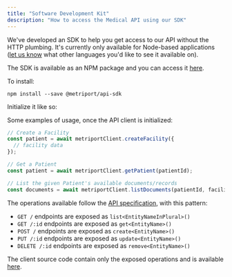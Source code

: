 ```yaml
---
title: "Software Development Kit"
description: "How to access the Medical API using our SDK"
---
```


We've developed an SDK to help you get access to our API without the HTTP plumbing. It's currently only available for
Node-based applications ([let us know](https://www.metriport.com/contact-us) what other languages you'd like to see it available on).

The SDK is available as an NPM package and you can access it [here](https://www.npmjs.com/package/@metriport/api-sdk).

To install:

```shell
npm install --save @metriport/api-sdk
```

Initialize it like so:

<Snippet file="medical-api-init.mdx" />

Some examples of usage, once the API client is initialized:

```typescript
// Create a Facility
const patient = await metriportClient.createFacility({
  // facility data
});

// Get a Patient
const patient = await metriportClient.getPatient(patientId);

// List the given Patient's available documents/records
const documents = await metriportClient.listDocuments(patientId, facilityId);
```

The operations available follow the [API specification](/medical-api/api-reference/organization/create-organization), 
with this pattern:
- `GET /` endpoints are exposed as `list<EntityNameInPlural>()`
- `GET /:id` endpoints are exposed as `get<EntityName>()`
- `POST /` endpoints are exposed as `create<EntityName>()`
- `PUT /:id` endpoints are exposed as `update<EntityName>()`
- `DELETE /:id` endpoints are exposed as `remove<EntityName>()`

The client source code contain only the exposed operations and is available
[here](https://github.com/metriport/metriport/blob/develop/packages/api-sdk/src/medical/client/metriport.ts).
